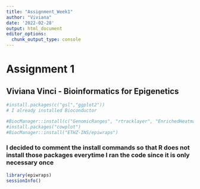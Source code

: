 ```yaml
---
title: "Assignment_Week1"
author: "Viviana"
date: '2022-02-28'
output: html_document
editor_options: 
  chunk_output_type: console
---
```


# Assignment 1 
## Viviana Vinci - Bioinformatics for Epigenetics 

```r
#install.packages(c("gsl","ggplot2"))
# I already installed Bioconductor 

#BiocManager::install(c("GenomicRanges", "rtracklayer", "EnrichedHeatmap", "AnnotationHub", "ensembldb", "edgeR", "esATAC", "sechm","genomation","Rsubread","Rfastp"))
#install.packages("cowplot")
#BiocManager::install("ETHZ-INS/epiwraps")

```

### I decided to comment the install commands so that R does not install those packages everytime I ran the code since it is only necessary once 

```r

library(epiwraps)
sessionInfo()

```

